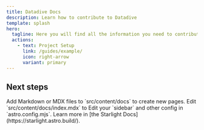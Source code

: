 ```yaml
---
title: Datadive Docs
description: Learn how to contribute to Datadive
template: splash
hero:
  tagline: Here you will find all the information you need to contribute to Datadive.
  actions:
    - text: Project Setup
      link: /guides/example/
      icon: right-arrow
      variant: primary
---
```



## Next steps

<CardGrid>
  <Card title='Add new content' icon='add-document'>
    Add Markdown or MDX files to `src/content/docs` to create new pages.
  </Card>
  <Card title='Update content' icon='add-document'>
    Edit `src/content/docs/index.mdx` to
  </Card>
  <Card title='Configure your site' icon='setting'>
    Edit your `sidebar` and other config in `astro.config.mjs`.
  </Card>
  <Card title='Read the docs' icon='open-book'>
    Learn more in [the Starlight Docs](https://starlight.astro.build/).
  </Card>
</CardGrid>
